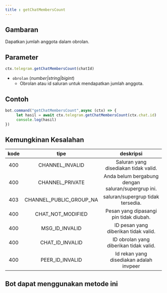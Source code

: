 ```yaml
---
title : getChatMembersCount
---
```

## Gambaran
Dapatkan jumlah anggota dalam obrolan.

## Parameter
```ts
ctx.telegram.getChatMembersCount(chatId)
```

- `obrolan` (_number|string|bigint_)
     - Obrolan atau id saluran untuk mendapatkan jumlah anggota.

## Contoh
```ts highlight= 2
bot.command("getChatMembersCount",async (ctx) => {
     let hasil = await ctx.telegram.getChatMembersCount(ctx.chat.id)
     console.log(hasil)
})
```
## Kemungkinan Kesalahan
| kode | tipe | deskripsi |
| :---: | :---: | :------:|
| 400 | CHANNEL_INVALID | Saluran yang disediakan tidak valid. |
| 400 | CHANNEL_PRIVATE | Anda belum bergabung dengan saluran/supergrup ini. |
| 403 | CHANNEL_PUBLIC_GROUP_NA | saluran/supergrup tidak tersedia. |
| 400 | CHAT_NOT_MODIFIED | Pesan yang dipasangi pin tidak diubah. |
| 400 | MSG_ID_INVALID | ID pesan yang diberikan tidak valid. |
| 400 | CHAT_ID_INVALID | ID obrolan yang diberikan tidak valid. |
| 400 | PEER_ID_INVALID | Id rekan yang disediakan adalah invpeer |

## Bot dapat menggunakan metode ini